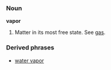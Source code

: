=== Noun ===
'''vapor'''

# Matter in its most free state. See [[gas]].

=== Derived phrases ===
*[[water vapor]]